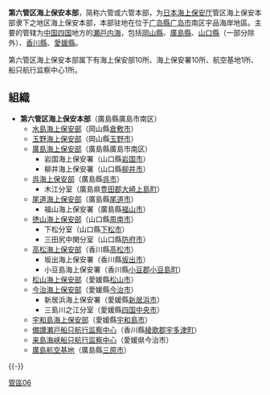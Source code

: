 
{{unreferenced|time=2014-05-23T03:43:44+00:00}}
'''第六管区海上保安本部'''，简称六管或六管本部，为[[日本海上保安厅|日本海上保安厅]]管区海上保安本部隶下之地区海上保安本部，本部驻地在位于[[广岛縣|广岛縣]][[广岛市|广岛市]]南区宇品海岸地區。主要的管辖为[[中国地区|中国]][[四国|四国]]地方的[[瀬戸内海|瀬戸内海]]，包括[[岡山縣|岡山縣]]、[[廣島縣|廣島縣]]、[[山口縣|山口縣]]（一部分除外）、[[香川縣|香川縣]]、[[愛媛縣|愛媛縣]]。

第六管区海上保安本部属下有海上保安部10所、海上保安署10所、航空基地1所、船只航行监察中心1所。

== 組織 ==
* '''第六管区海上保安本部'''（廣島縣廣島市南区）
** [[水島海上保安部|水島海上保安部]]（岡山縣[[倉敷市|倉敷市]]）
** [[玉野海上保安部|玉野海上保安部]]（岡山縣[[玉野市|玉野市]]）
** [[廣島海上保安部|廣島海上保安部]]（廣島縣廣島市南区）
*** 岩国海上保安署（山口縣[[岩国市|岩国市]]）
*** 柳井海上保安署（山口縣[[柳井市|柳井市]]）
** [[呉海上保安部|呉海上保安部]]（廣島縣[[呉市|呉市]]）
*** 木江分室（廣島県[[豊田郡|豊田郡]][[大崎上島町|大崎上島町]]）
** [[尾道海上保安部|尾道海上保安部]]（廣島縣[[尾道市|尾道市]]）
*** 福山海上保安署（廣島縣[[福山市|福山市]]）
** [[徳山海上保安部|徳山海上保安部]]（山口縣[[周南市|周南市]]）
*** 下松分室（山口縣[[下松市|下松市]]）
*** 三田尻中関分室（山口縣[[防府市|防府市]]）
** [[高松海上保安部|高松海上保安部]]（香川縣[[高松市|高松市]]）
*** 坂出海上保安署（香川縣[[坂出市|坂出市]]）
*** 小豆島海上保安署（香川縣[[小豆郡|小豆郡]][[小豆島町|小豆島町]]）
** [[松山海上保安部|松山海上保安部]]（愛媛縣[[松山市|松山市]]）
** [[今治海上保安部|今治海上保安部]]（愛媛縣[[今治市|今治市]]）
*** 新居浜海上保安署（愛媛縣[[新居浜市|新居浜市]]）
*** 三島川之江分室（愛媛縣[[四国中央市|四国中央市]]）
** [[宇和島海上保安部|宇和島海上保安部]]（愛媛縣[[宇和島市|宇和島市]]）
** [[備讃瀬戸船只航行监察中心|備讃瀬戸船只航行监察中心]]（香川縣[[綾歌郡|綾歌郡]][[宇多津町|宇多津町]]）
** [[来島海峡船只航行监察中心|来島海峡船只航行监察中心]]（愛媛県今治市）
** [[廣島航空基地|廣島航空基地]]（廣島縣[[三原市|三原市]]）

{{refend}}
{{-}}
{{海上保安廳}}

[[Category:海上保安廳|管區06]]
